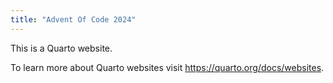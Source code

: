 ```yaml
---
title: "Advent Of Code 2024"
---
```


This is a Quarto website.

To learn more about Quarto websites visit <https://quarto.org/docs/websites>.
